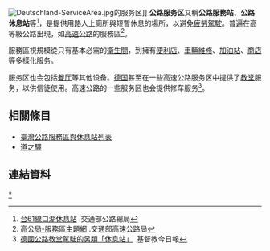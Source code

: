 {{Expand language|1=en|time=2020-09-28T12:54:08+00:00}}
[[File:Deutschland-ServiceArea.jpg|thumb]]的服务区]]
'''公路服务区'''又稱'''公路服務站'''、'''公路休息站'''等<ref>[https://www.thb.gov.tw/page?node=3dc9fe93-4316-41c6-831d-9034a81be2cc 台61線口湖休息站] {{Wayback|url=https://www.thb.gov.tw/page?node=3dc9fe93-4316-41c6-831d-9034a81be2cc |date=20220427033403 }}.交通部公路總局</ref>，是提供用路人上廁所與短暫休息的場所，以避免[[疲勞駕駛|疲勞駕駛]]。普遍在高等級公路出現，如[[高速公路|高速公路]]的服務區<ref>[https://www.freeway.gov.tw/ServiceArea/index.html 高公局-服務區主題網] {{Wayback|url=https://www.freeway.gov.tw/ServiceArea/index.html |date=20220302135205 }}.交通部高速公路局</ref>。

服務區視規模從只有基本必需的[[衛生間|衛生間]]，到擁有[[便利店|便利店]]、[[車輛維修|車輛維修]]、[[加油站|加油站]]、[[商店|商店]]等多樣化服务。

服务区也会包括[[餐馆|餐厅]]等其他设备。[[德国|德国]]甚至在一些高速公路服务区中提供了[[教堂|教堂]]服务，以供信徒使用。高速公路的一些服务区也会提供修车服务<ref>[https://cdn-news.org/News.aspx?EntityID=News&PK=0000000000652e596fc7389a6c17a24ea4792956231d31aa 德國公路教堂駕駛的另類「休息站」 ] {{Wayback|url=https://cdn-news.org/News.aspx?EntityID=News&PK=0000000000652e596fc7389a6c17a24ea4792956231d31aa |date=20220208110544 }}.基督教今日報</ref>。

== 相關條目 ==
* [[臺灣公路服務區與休息站列表|臺灣公路服務區與休息站列表]]
* [[道之驛|道之驛]]

==連結資料==
{{reflist}}

{{Commons category|Rest areas}}
{{transp-stub}}

[[Category:公路服務區|*]]